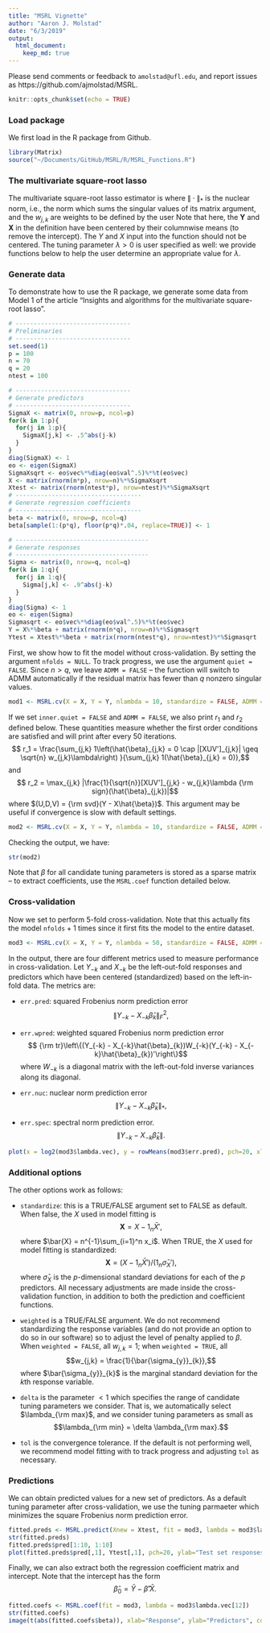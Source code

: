 ```yaml
---
title: "MSRL Vignette"
author: "Aaron J. Molstad"
date: "6/3/2019"
output: 
  html_document:
    keep_md: true
---
```

Please send comments or feedback to $\texttt{amolstad@ufl.edu}$, and report issues as https://github.com/ajmolstad/MSRL.
```r
knitr::opts_chunk$set(echo = TRUE)
```

### Load package

We first load in the R package from Github. 
```r
library(Matrix)
source("~/Documents/GitHub/MSRL/R/MSRL_Functions.R")
```
### The multivariate square-root lasso
The multivariate square-root lasso estimator is
\begin{equation}\label{eq:MSRL}
\arg\min_{\beta \in \mathbb{R}^{p \times q}} \left\{ \frac{1}{\sqrt{n}}\|\mathbf{Y} - \mathbf{X}\beta\|_* + \lambda \sum_{j,k}w_{j,k}|\beta_{j,k}|\right\}.
\end{equation}
where $\|\cdot\|_*$ is the nuclear norm, i.e., the norm which sums the singular values of its matrix argument, and the $w_{j,k}$ are weights to be defined by the user Note that here, the $\mathbf{Y}$ and $\mathbf{X}$ in the definition have been centered by their columnwise means (to remove the intercept). The $Y$ and $X$ input into the function should not be centered. The tuning parameter $\lambda >0$ is user specified as well: we provide functions below to help the user determine an appropriate value for $\lambda$. 


### Generate data
To demonstrate how to use the R package, we generate some data from Model 1 of the article "Insights and algorithms for the multivariate square-root lasso". 
```r
# --------------------------------
# Preliminaries
# --------------------------------
set.seed(1)
p = 100
n = 70
q = 20
ntest = 100

# --------------------------------
# Generate predictors
# --------------------------------
SigmaX <- matrix(0, nrow=p, ncol=p)
for(k in 1:p){
  for(j in 1:p){
    SigmaX[j,k] <- .5^abs(j-k)
  }
}
diag(SigmaX) <- 1
eo <- eigen(SigmaX)
SigmaXsqrt <- eo$vec%*%diag(eo$val^.5)%*%t(eo$vec)
X <- matrix(rnorm(n*p), nrow=n)%*%SigmaXsqrt
Xtest <- matrix(rnorm(ntest*p), nrow=ntest)%*%SigmaXsqrt
# -----------------------------------
# Generate regression coefficients
# -----------------------------------
beta <- matrix(0, nrow=p, ncol=q)
beta[sample(1:(p*q), floor(p*q)*.04, replace=TRUE)] <- 1

# -------------------------------------
# Generate responses
# -------------------------------------
Sigma <- matrix(0, nrow=q, ncol=q)
for(k in 1:q){
  for(j in 1:q){
    Sigma[j,k] <- .9^abs(j-k)
  }
}
diag(Sigma) <- 1
eo <- eigen(Sigma)
Sigmasqrt <- eo$vec%*%diag(eo$val^.5)%*%t(eo$vec)
Y = X%*%beta + matrix(rnorm(n*q), nrow=n)%*%Sigmasqrt
Ytest = Xtest%*%beta + matrix(rnorm(ntest*q), nrow=ntest)%*%Sigmasqrt
```
First, we show how to fit the model without cross-validation. By setting the argument $\texttt{nfolds = NULL}$. To track progress, we use the argument $\texttt{quiet = FALSE}$. Since $n > q$, we leave $\texttt{ADMM = FALSE}$ -- the function will switch to ADMM automatically if the residual matrix has fewer than $q$ nonzero singular values. 
```r
mod1 <- MSRL.cv(X = X, Y = Y, nlambda = 10, standardize = FALSE, ADMM = FALSE, nfolds = NULL,  weighted = FALSE,  delta = .25, tol = 1e-8, quiet = FALSE, inner.quiet=TRUE)
```

If we set $\texttt{inner.quiet = FALSE}$ and $\texttt{ADMM = FALSE}$, we also print $r_1$ and $r_2$ defined below. These quantities measure whether the first order conditions are satisfied and will print after every 50 iterations.
$$ r_1 = \frac{\sum_{j,k}  1\left(\hat{\beta}_{j,k} = 0 \cap |[XUV']_{j,k}| \geq \sqrt{n} w_{j,k}\lambda\right) }{\sum_{j,k}  1(\hat{\beta}_{j,k} = 0)},$$
and 
$$ r_2 = \max_{j,k} |\frac{1}{\sqrt{n}}[XUV']_{j,k} - w_{j,k}\lambda {\rm sign}(\hat{\beta}_{j,k})|$$
where $(U,D,V) = {\rm svd}(Y - X\hat{\beta})$. This argument may be useful if convergence is slow with default settings. 

```r
mod2 <- MSRL.cv(X = X, Y = Y, nlambda = 10, standardize = FALSE, ADMM = FALSE, nfolds = NULL, weighted = FALSE,   delta = .25, tol = 1e-8, quiet = TRUE, inner.quiet=FALSE)
```
Checking the output, we have: 
```r
str(mod2)
```
Note that $\beta$ for all candidate tuning parameters is stored as a sparse matrix -- to extract coefficients, use the $\texttt{MSRL.coef}$ function detailed below. 


### Cross-validation
Now we set \texttt{nfolds = 5} to perform 5-fold cross-validation.  Note that this actually fits the model $\texttt{nfolds} + 1$ times since it first fits the model to the entire dataset. 
```r
mod3 <- MSRL.cv(X = X, Y = Y, nlambda = 50, standardize = FALSE, ADMM = FALSE, nfolds = 5,  weighted = FALSE, delta = .1, tol = 1e-8, quiet = TRUE, inner.quiet=TRUE)
```

In the output, there are four different metrics used to measure performance in cross-validation. Let $Y_{-k}$ and $X_{-k}$ be the left-out-fold responses and predictors which have been centered (standardized) based on the left-in-fold data. The metrics are: 

- $\texttt{err.pred}$: squared Frobenius norm prediction error $$\|Y_{-k} - X_{-k} \hat{\beta}_{k}\|_F^2,$$ 

- $\texttt{err.wpred}$: weighted squared Frobenius norm prediction error 
$$ {\rm tr}\left\{(Y_{-k} - X_{-k}\hat{\beta}_{k})W_{-k}(Y_{-k} - X_{-k}\hat{\beta}_{k})'\right\}$$
where $W_{-k}$ is a diagonal matrix with the left-out-fold inverse variances along its diagonal. 

- $\texttt{err.nuc}$: nuclear norm prediction error
$$\|Y_{-k} - X_{-k} \hat{\beta}_{k}\|_*,$$ 
- $\texttt{err.spec}$: spectral norm prediction error. 
$$\|Y_{-k} - X_{-k} \hat{\beta}_{k}\|.$$

```r
plot(x = log2(mod3$lambda.vec), y = rowMeans(mod3$err.pred), pch=20, xlab=expression(paste(log[2], "(", lambda,")", sep="")), ylab="CV prediction error")
```


### Additional options

The other options work as follows: 

- $\texttt{standardize}$: this is a TRUE/FALSE argument set to FALSE as default. When false, the $X$ used in model fitting is 
$$ \mathbf{X} = X - 1_n \bar{X}',$$
where $\bar{X} = n^{-1}\sum_{i=1}^n x_i$. When TRUE, the $X$ used for model fitting is standardized: 
$$ \mathbf{X} = (X - 1_n \bar{X}')/(1_n \bar{\sigma}_X'),$$
where $\bar{\sigma}_X$ is the $p$-dimensional standard deviations for each of the $p$ predictors. All necessary adjustments are made inside the cross-validation function, in addition to both the prediction and coefficient functions. 

- $\texttt{weighted}$ is a TRUE/FALSE argument. We do not recommend standardizing the response variables (and do not provide an option to do so in our software) so to adjust the level of penalty applied to $\beta$. When $\texttt{weighted = FALSE}$, all $w_{j,k} = 1$; when $\texttt{weighted = TRUE}$, all $$w_{j,k} = \frac{1}{\bar{\sigma_{y}}_{k}},$$
where $\bar{\sigma_{y}}_{k}$ is the marginal standard deviation for the $k$th response variable. 

- $\texttt{delta}$ is the parameter $<1$ which specifies the range of candidate tuning parameters we consider. That is, we automatically select $\lambda_{\rm max}$, and we consider tuning parameters as small as 
$$\lambda_{\rm min}  = \delta \lambda_{\rm max}.$$

- $\texttt{tol}$ is the convergence tolerance. If the default is not performing well, we recommend model fitting with \texttt{inner.quiet = TRUE} to track progress and adjusting $\texttt{tol}$ as necessary.

### Predictions 
We can obtain predicted values for a new set of predictors. As a default tuning parameter after cross-validation, we use the tuning parmaeter which minimizes the square Frobenius norm prediction error.  
```r
fitted.preds <- MSRL.predict(Xnew = Xtest, fit = mod3, lambda = mod3$lam.min)
str(fitted.preds)
fitted.preds$pred[1:10, 1:10]
plot(fitted.preds$pred[,1], Ytest[,1], pch=20, ylab="Test set responses", xlab="Predicted response", main="Response variable #1")
```


Finally, we can also extract both the regression coefficient matrix and intercept. Note that the intercept has the form 
$$ \hat{\beta}_0 = \bar{Y} - \hat{\beta}'\bar{X}.
$$
```r
fitted.coefs <- MSRL.coef(fit = mod3, lambda = mod3$lambda.vec[12])
str(fitted.coefs)
image(t(abs(fitted.coefs$beta)), xlab="Response", ylab="Predictors", col = grey(100:0/100))
```



